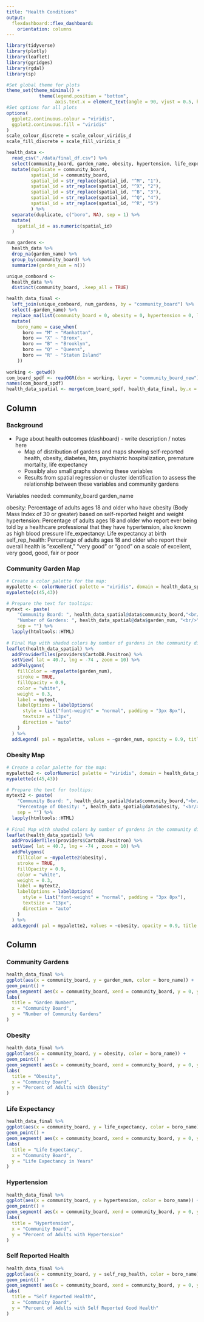 ```yaml
---
title: "Health Conditions"
output: 
  flexdashboard::flex_dashboard:
    orientation: columns
---
```


```r
library(tidyverse)
library(plotly)
library(leaflet)
library(ggridges)
library(rgdal)
library(sp)

#Set global theme for plots
theme_set(theme_minimal() + 
            theme(legend.position = "bottom", 
                  axis.text.x = element_text(angle = 90, vjust = 0.5, hjust = 1)))
#Set options for all plots
options(
  ggplot2.continuous.colour = "viridis",
  ggplot2.continuous.fill = "viridis"
)
scale_colour_discrete = scale_colour_viridis_d
scale_fill_discrete = scale_fill_viridis_d
```

```r
health_data <-
  read_csv("./data/final_df.csv") %>% 
  select(community_board, garden_name, obesity, hypertension, life_expectancy, self_rep_health) %>% 
  mutate(duplicate = community_board, 
         spatial_id = community_board, 
         spatial_id = str_replace(spatial_id, "^M", "1"),
         spatial_id = str_replace(spatial_id, "^X", "2"),
         spatial_id = str_replace(spatial_id, "^B", "3"),
         spatial_id = str_replace(spatial_id, "^Q", "4"),
         spatial_id = str_replace(spatial_id, "^R", "5")
         ) %>% 
  separate(duplicate, c("boro", NA), sep = 1) %>% 
  mutate(
    spatial_id = as.numeric(spatial_id)
  )

num_gardens <-
  health_data %>% 
  drop_na(garden_name) %>% 
  group_by(community_board) %>% 
  summarize(garden_num = n())

unique_comboard <-
  health_data %>% 
  distinct(community_board, .keep_all = TRUE)

health_data_final <-
  left_join(unique_comboard, num_gardens, by = "community_board") %>% 
  select(-garden_name) %>% 
  replace_na(list(community_board = 0, obesity = 0, hypertension = 0, life_expectancy = 0, self_rep_health = 0, boro = 0, garden_num = 0)) %>% 
  mutate(
    boro_name = case_when(
      boro == "M" ~ "Manhattan",
      boro == "X" ~ "Bronx",
      boro == "B" ~ "Brooklyn",
      boro == "Q" ~ "Queens",
      boro == "R" ~ "Staten Island"
    ))
  
working <- getwd()
com_board_spdf <- readOGR(dsn = working, layer = "community_board_new")
names(com_board_spdf)
health_data_spatial <- merge(com_board_spdf, health_data_final, by.x = "boro_cd", by.y = "spatial_id")
```

Column {.tabset .tabset-fade data-width=400}
-----------------------------------------------------------------------
    
### Background

* Page about health outcomes (dashboard) - write description / notes here
  - Map of distribution of gardens and maps showing self-reported health, obesity, diabetes, htn, psychiatric hospitalization, premature mortality, life expectancy  
  - Possibly also small graphs showing these variables  
  - Results from spatial regression or cluster identification to assess the relationship between these variables and community gardens  
  
Variables needed: 
community_board
garden_name

obesity: Percentage of adults ages 18 and older who have obesity (Body Mass Index of 30 or greater) based on self-reported height and weight
hypertension: Percentage of adults ages 18 and older who report ever being told by a healthcare professional that they have hypertension, also known as high blood pressure
life_expectancy: Life expectancy at birth
self_rep_health: Percentage of adults ages 18 and older who report their overall health is “excellent,” "very good" or “good” on a scale of excellent, very good, good, fair or poor

### Community Garden Map
```r
# Create a color palette for the map:
mypalette <- colorNumeric( palette = "viridis", domain = health_data_spatial@data$garden_num, na.color = "transparent")
mypalette(c(45,43))

# Prepare the text for tooltips:
mytext <- paste(
    "Community Board: ", health_data_spatial@data$community_board,"<br/>", 
    "Number of Gardens: ", health_data_spatial@data$garden_num, "<br/>", 
    sep = "") %>%
  lapply(htmltools::HTML)
 
# Final Map with shaded colors by number of gardens in the community district
leaflet(health_data_spatial) %>% 
  addProviderTiles(providers$CartoDB.Positron) %>%  
  setView( lat = 40.7, lng = -74 , zoom = 10) %>%
  addPolygons( 
    fillColor = ~mypalette(garden_num), 
    stroke = TRUE, 
    fillOpacity = 0.9, 
    color = "white", 
    weight = 0.3,
    label = mytext,
    labelOptions = labelOptions( 
      style = list("font-weight" = "normal", padding = "3px 8px"), 
      textsize = "13px", 
      direction = "auto"
    )
  ) %>%
  addLegend( pal = mypalette, values = ~garden_num, opacity = 0.9, title = "Number of Gardens", position = "topleft" )
```

### Obesity Map

```r
# Create a color palette for the map:
mypalette2 <- colorNumeric( palette = "viridis", domain = health_data_spatial@data$obesity, na.color = "transparent")
mypalette(c(45,43))

# Prepare the text for tooltips:
mytext2 <- paste(
    "Community Board: ", health_data_spatial@data$community_board,"<br/>", 
    "Percentage of Obesity: ", health_data_spatial@data$obesity, "<br/>", 
    sep = "") %>%
  lapply(htmltools::HTML)
 
# Final Map with shaded colors by number of gardens in the community district
leaflet(health_data_spatial) %>% 
  addProviderTiles(providers$CartoDB.Positron) %>%  
  setView( lat = 40.7, lng = -74 , zoom = 10) %>%
  addPolygons( 
    fillColor = ~mypalette2(obesity), 
    stroke = TRUE, 
    fillOpacity = 0.9, 
    color = "white", 
    weight = 0.3,
    label = mytext2,
    labelOptions = labelOptions( 
      style = list("font-weight" = "normal", padding = "3px 8px"), 
      textsize = "13px", 
      direction = "auto"
    )
  ) %>%
  addLegend( pal = mypalette2, values = ~obesity, opacity = 0.9, title = "Percentage of Obesity", position = "topleft" )
```

Column {.tabset .tabset-fade data-width=400}
-----------------------------------------------------------------------

### Community Gardens

```r
health_data_final %>% 
ggplot(aes(x = community_board, y = garden_num, color = boro_name)) +
geom_point() + 
geom_segment( aes(x = community_board, xend = community_board, y = 0, yend = garden_num)) +
labs(
  title = "Garden Number",
  x = "Community Board",
  y = "Number of Community Gardens"
)
```

### Obesity

```r
health_data_final %>% 
ggplot(aes(x = community_board, y = obesity, color = boro_name)) +
geom_point() + 
geom_segment( aes(x = community_board, xend = community_board, y = 0, yend = obesity)) +
labs(
  title = "Obesity",
  x = "Community Board",
  y = "Percent of Adults with Obesity"
)
```

### Life Expectancy

```r
health_data_final %>% 
ggplot(aes(x = community_board, y = life_expectancy, color = boro_name)) +
geom_point() + 
geom_segment( aes(x = community_board, xend = community_board, y = 0, yend = life_expectancy)) +
labs(
  title = "Life Expectancy",
  x = "Community Board",
  y = "Life Expectancy in Years"
)
```

### Hypertension

```r
health_data_final %>% 
ggplot(aes(x = community_board, y = hypertension, color = boro_name)) +
geom_point() + 
geom_segment( aes(x = community_board, xend = community_board, y = 0, yend = hypertension)) +
labs(
  title = "Hypertension",
  x = "Community Board",
  y = "Percent of Adults with Hypertension"
)
```

### Self Reported Health

```r
health_data_final %>% 
ggplot(aes(x = community_board, y = self_rep_health, color = boro_name)) +
geom_point() + 
geom_segment( aes(x = community_board, xend = community_board, y = 0, yend = self_rep_health)) +
labs(
  title = "Self Reported Health",
  x = "Community Board",
  y = "Percent of Adults with Self Reported Good Health"
)
```




  

